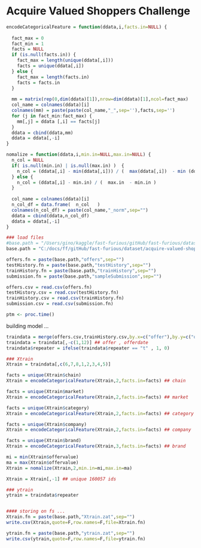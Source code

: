 Acquire Valued Shoppers Challenge 
========================================================

```r
encodeCategoricalFeature = function(ddata,i,facts.in=NULL) {
  
  fact_max = 0
  fact_min = 1 
  facts = NULL
  if (is.null(facts.in)) {
    fact_max = length(unique(ddata[,i]))
    facts = unique(ddata[,i])
  } else {
    fact_max = length(facts.in)
    facts = facts.in
  }
  
  mm = matrix(rep(0,dim(ddata)[1]),nrow=dim(ddata)[1],ncol=fact_max)
  col_name = colnames(ddata)[i]
  colnames(mm) = paste(paste(col_name,"_",sep=''),facts,sep='')
  for (j in fact_min:fact_max) {
    mm[,j] = ddata [,i] == facts[j]
  }  
  ddata = cbind(ddata,mm)
  ddata = ddata[,-i]
}

nomalize = function(ddata,i,min.in=NULL,max.in=NULL) {
  n_col = NULL
  if( is.null(min.in) | is.null(max.in) )  { 
    n_col = (ddata[,i] - min(ddata[,i])) / (  max(ddata[,i])  - min (ddata[,i]) )
  } else {
    n_col = (ddata[,i] - min.in) / (  max.in  - min.in )
  }
  
  col_name = colnames(ddata)[i]
  n_col_df = data.frame(  n_col   )
  colnames(n_col_df) = paste(col_name,"_norm",sep="")
  ddata = cbind(ddata,n_col_df)
  ddata = ddata[,-i]
}
```

```r
### load files 
#base.path = "/Users/gino/kaggle/fast-furious/gitHub/fast-furious/dataset/allstate-purchase-prediction-challenge/"
base.path = "C:/docs/ff/gitHub/fast-furious/dataset/acquire-valued-shoppers-challenge/"

offers.fn = paste(base.path,"offers",sep="")
testHistory.fn = paste(base.path,"testHistory",sep="")
trainHistory.fn = paste(base.path,"trainHistory",sep="")
submission.fn = paste(base.path,"sampleSubmission",sep="")

offers.csv = read.csv(offers.fn)
testHistory.csv = read.csv(testHistory.fn)
trainHistory.csv = read.csv(trainHistory.fn)
submission.csv = read.csv(submission.fn)

ptm <- proc.time()
```

building model ... 

```r

traindata = merge(offers.csv,trainHistory.csv,by.x=c("offer"),by.y=c("offer"),all.x=F,all.y=F)
traindata = traindata[,-c(1,12)] ## offer , offerdate
traindata$repeater = ifelse(traindata$repeater == "t" , 1, 0) 

### Xtrain 
Xtrain = traindata[,c(6,7,8,1,2,3,4,5)]

facts = unique(Xtrain$chain)
Xtrain = encodeCategoricalFeature(Xtrain,2,facts.in=facts) ## chain 

facts = unique(Xtrain$market)
Xtrain = encodeCategoricalFeature(Xtrain,2,facts.in=facts) ## market

facts = unique(Xtrain$category)
Xtrain = encodeCategoricalFeature(Xtrain,2,facts.in=facts) ## category

facts = unique(Xtrain$company)
Xtrain = encodeCategoricalFeature(Xtrain,2,facts.in=facts) ## company

facts = unique(Xtrain$brand)
Xtrain = encodeCategoricalFeature(Xtrain,3,facts.in=facts) ## brand

mi = min(Xtrain$offervalue)
ma = max(Xtrain$offervalue)
Xtrain = nomalize(Xtrain,2,min.in=mi,max.in=ma)

Xtrain = Xtrain[,-1] ## unique 160057 ids 

### ytrain 
ytrain = traindata$repeater


#### storing on fs ...
Xtrain.fn = paste(base.path,"Xtrain.zat",sep="")
write.csv(Xtrain,quote=F,row.names=F,file=Xtrain.fn)

ytrain.fn = paste(base.path,"ytrain.zat",sep="")
write.csv(ytrain,quote=F,row.names=F,file=ytrain.fn)
```

